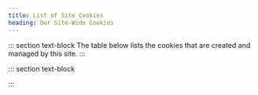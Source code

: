 ```yaml
---
title: List of Site Cookies
heading: Our Site-Wide Cookies
---
```



::: section text-block
The table below lists the cookies that are created and managed by this site.
:::

::: section text-block

<CookiesTable />

:::
